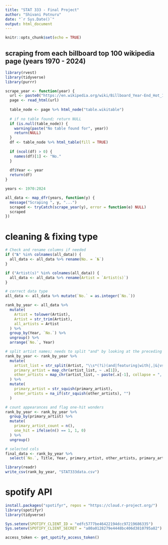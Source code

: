 ```yaml
---
title: "STAT 333 - Final Project"
author: "Shivani Potnuru"
date: "`r Sys.Date()`"
output: html_document
---
```

  
```r
knitr::opts_chunk$set(echo = TRUE)
```

## scraping from each billboard top 100 wikipedia page (years 1970 - 2024)

```r
library(rvest)
library(tidyverse)
library(purrr)
```

```r
scrape_year <- function(year) {
  url <- paste0("https://en.wikipedia.org/wiki/Billboard_Year-End_Hot_100_singles_of_", year)
  page <- read_html(url)
  
  table_node <- page %>% html_node("table.wikitable")
  
  # if no table found; return NULL
  if (is.null(table_node)) {
    warning(paste("No table found for", year))
    return(NULL)
  }
  df <- table_node %>% html_table(fill = TRUE)
  
  if (ncol(df) > 0) {
    names(df)[1] <- "No."
  }
  
  df$Year <- year
  return(df)
}

years <- 1970:2024

all_data <- map_dfr(years, function(y) {
  message("Scraping ", y, "...")
  scraped <- tryCatch(scrape_year(y), error = function(e) NULL)
  scraped
})
```

# cleaning & fixing type
```r
# Check and rename columns if needed
if ("№" %in% colnames(all_data)) {
  all_data <- all_data %>% rename(No. = `№`)
}

if ("Artist(s)" %in% colnames(all_data)) {
  all_data <- all_data %>% rename(Artist = `Artist(s)`)
}

# correct data type
all_data <- all_data %>% mutate(`No.` = as.integer(`No.`))

rank_by_year <- all_data %>%
  mutate(
    Artist = tolower(Artist),
    Artist = str_trim(Artist),
    all_artists = Artist 
  ) %>%
  group_by(Year, `No.`) %>%
  ungroup() %>%
  arrange(`No.`, Year)

# split artist names; needs to split "and" by looking at the preceding context to prevent cutting off mid name
rank_by_year <- rank_by_year %>%
  mutate(
    artist_list = str_split(Artist, "\\s*(?i)(and|featuring|with|,|&|vs\\.)\\s*"),
    primary_artist = map_chr(artist_list, ~ .x[1]),
    other_artists = map_chr(artist_list, ~ paste(.x[-1], collapse = ", "))
  ) %>%
  mutate(
    primary_artist = str_squish(primary_artist),
    other_artists = na_if(str_squish(other_artists), "")
  )

# count appearances and flag one-hit wonders
rank_by_year <- rank_by_year %>%
  group_by(primary_artist) %>%
  mutate(
    primary_artist_count = n(),
    one_hit = ifelse(n() == 1, 1, 0)
  ) %>%
  ungroup()

# selected cols
final_data <- rank_by_year %>%
  select(`No.`, Title, Year, primary_artist, other_artists, primary_artist_count, one_hit, all_artists)
```

```r
library(readr)
write_csv(rank_by_year, "STAT333data.csv")
```

# spotify API 
```r
install.packages("spotifyr", repos = "https://cloud.r-project.org/")
library(spotifyr)
library(tidyverse)

Sys.setenv(SPOTIFY_CLIENT_ID = "edfc5777be46422194dcc97219686335")
Sys.setenv(SPOTIFY_CLIENT_SECRET = "a80a0128279e4448bc406d3810795a82")

access_token <- get_spotify_access_token()
```







